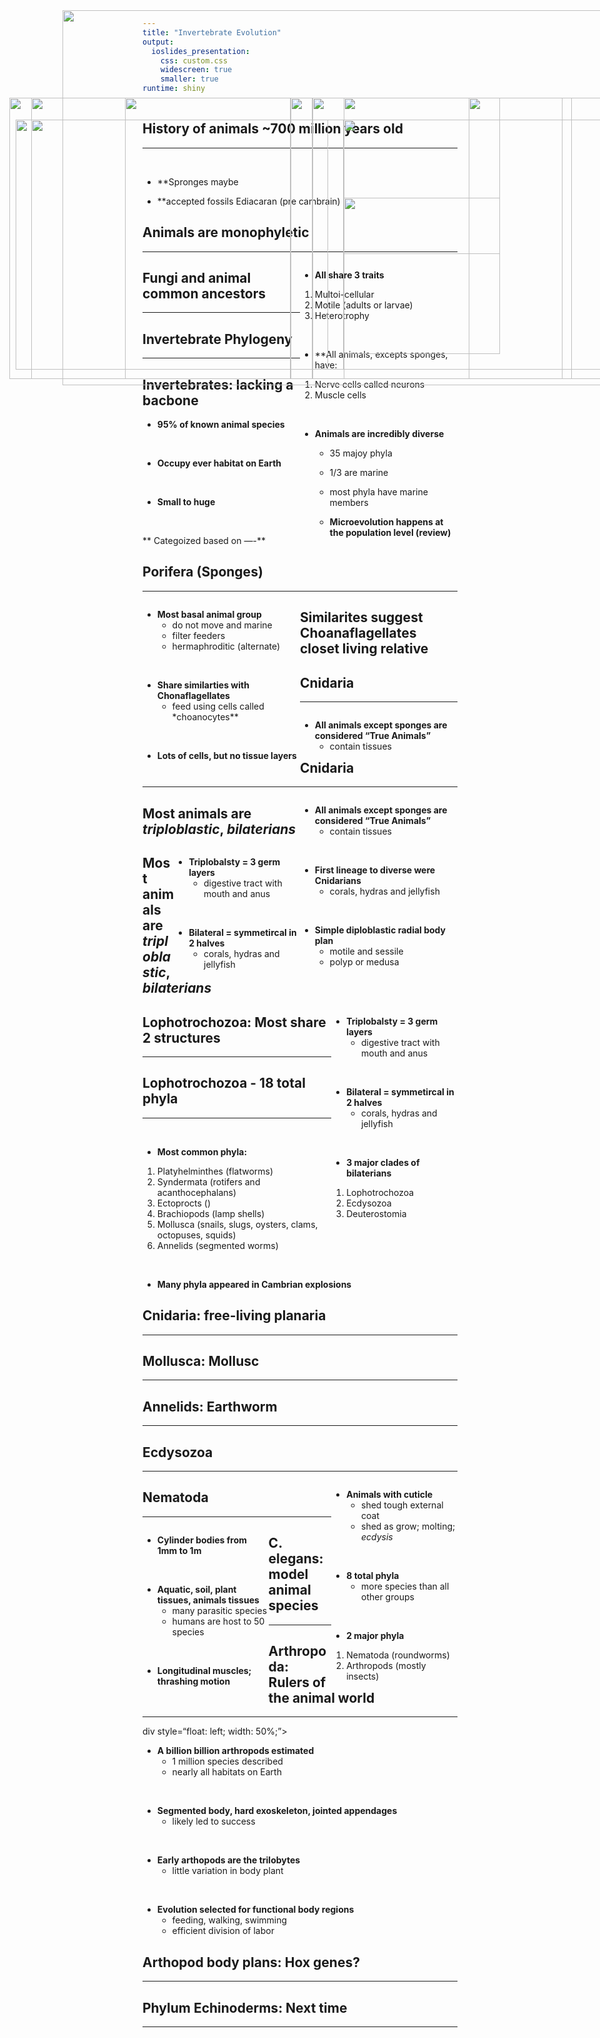 ```yaml
---
title: "Invertebrate Evolution"
output: 
  ioslides_presentation:
    css: custom.css
    widescreen: true
    smaller: true
runtime: shiny
---
```


## History of animals ~700 million years old
<hr>
<br/>

* **Spronges maybe 

* **accepted fossils Ediacaran (pre cambrain)

<IMG STYLE="position:absolute; TOP:190px; LEFT:500px; WIDTH:400px; HEIGHT:450px" SRC="images/edicar.jpg">

## Animals are monophyletic
<hr>

<div style="float: right; width: 50%;">

* **All share 3 traits**
1. Multoi-cellular
2. Motile (adults or larvae)
3. Heterotrophy

<br/>

* **All animals, excepts sponges, have:
1. Nerve cells called neurons
2. Muscle cells

<br/>

* **Animals are incredibly diverse**
    + 35 majoy phyla
    + 1/3 are marine
    + most phyla have marine members
    
    * **Microevolution happens at the population level (review)**
</div>

## Fungi and animal common ancestors
<hr>

## Invertebrate Phylogeny
<hr>

<IMG STYLE="position:absolute; TOP:190px; LEFT:200px; WIDTH:700px; HEIGHT:450px" SRC="images/invert.jpg">

## Invertebrates: lacking a bacbone

* **95% of known animal species**

<br/>

* **Occupy ever habitat on Earth**

<br/>

* **Small to huge**

<br/>

** Categoized based on ----**

## Porifera (Sponges)
<hr>

<div style="float: left; width: 50%;">

* **Most basal animal group**
    + do not move and marine
    + filter feeders
    + hermaphroditic (alternate)
    
<br/>

* **Share similarties with Chonaflagellates**
    + feed using cells called *choanocytes**

<br/>    

* **Lots of cells, but no tissue layers**

</div>

<IMG STYLE="position:absolute; TOP:225px; LEFT:25px; WIDTH:500px; HEIGHT:400px" SRC="images/sponge.jpg">

##

<IMG STYLE="position:absolute; TOP:50px; LEFT:100px; WIDTH:900px; HEIGHT:600px" SRC="images/choana.jpg">

## Similarites suggest Choanaflagellates closet living relative

<IMG STYLE="position:absolute; TOP:50px; LEFT:100px; WIDTH:900px; HEIGHT:600px" SRC="images/choana2.jpg">

## Cnidaria
<hr>

<div style="float: left; width: 50%;">

* **All animals except sponges are considered "True Animals"**
    + contain tissues
    
</div>    

<IMG STYLE="position:absolute; TOP:225px; LEFT:550px; WIDTH:500px; HEIGHT:400px" SRC="images/early_invert.jpg">

## Cnidaria
<hr>

<div style="float: right; width: 50%;">

* **All animals except sponges are considered "True Animals"**
    + contain tissues
    
<br/>

* **First lineage to diverse were Cnidarians**
    + corals, hydras and jellyfish
    
<br/>

* **Simple diploblastic radial body plan**
    + motile and sessile
    + polyp or medusa
    
</div>

<IMG STYLE="position:absolute; TOP:225px; LEFT:550px; WIDTH:500px; HEIGHT:400px" SRC="images/cnidarian.jpg">

## 

<IMG STYLE="position:absolute; TOP:225px; LEFT:50px; WIDTH:500px; HEIGHT:400px" SRC="images/cnidarian2.jpg">

<IMG STYLE="position:absolute; TOP:225px; LEFT:550px; WIDTH:500px; HEIGHT:400px" SRC="images/cnidarian3.jpg">

## Most animals are *triploblastic*, *bilaterians*

<IMG STYLE="position:absolute; TOP:225px; LEFT:550px; WIDTH:500px; HEIGHT:400px" SRC="images/triplo.jpg">

<div style="float: right; width: 40%;">

* **Triplobalsty = 3 germ layers**
    + digestive tract with mouth and anus
    
<br/>

* **Bilateral = symmetircal in 2 halves**
    + corals, hydras and jellyfish
    
</div>

## Most animals are *triploblastic*, *bilaterians*

<IMG STYLE="position:absolute; TOP:225px; LEFT:550px; WIDTH:500px; HEIGHT:400px" SRC="images/triplo_phylo.jpg">

<div style="float: right; width: 40%;">

* **Triplobalsty = 3 germ layers**
    + digestive tract with mouth and anus
    
<br/>

* **Bilateral = symmetircal in 2 halves**
    + corals, hydras and jellyfish
    
<br/>

* **3 major clades of bilaterians**
1. Lophotrochozoa
2. Ecdysozoa
3. Deuterostomia

</div>

## Lophotrochozoa: Most share 2 structures
<hr>

<IMG STYLE="position:absolute; TOP:225px; LEFT:550px; WIDTH:500px; HEIGHT:400px" SRC="images/lopho.jpg">

## Lophotrochozoa - 18 total phyla
<hr>
<br/>

* **Most common phyla:**
1. Platyhelminthes (flatworms)
2. Syndermata (rotifers and acanthocephalans)
3. Ectoprocts ()
4. Brachiopods (lamp shells)
5. Mollusca (snails, slugs, oysters, clams, octopuses, squids)
6. Annelids (segmented worms)

<br/>

* **Many phyla appeared in Cambrian explosions**

<IMG STYLE="position:absolute; TOP:190px; LEFT:550px; WIDTH:250px; HEIGHT:250px" SRC="images/octo.jpg">

<IMG STYLE="position:absolute; TOP:350px; LEFT:550px; WIDTH:250px; HEIGHT:250px" SRC="images/tapeworm.jpg">

## Cnidaria: free-living planaria
<hr>

<IMG STYLE="position:absolute; TOP:225px; LEFT:50px; WIDTH:500px; HEIGHT:400px" SRC="images/planaria.jpg">

<IMG STYLE="position:absolute; TOP:225px; LEFT:550px; WIDTH:500px; HEIGHT:400px" SRC="images/planaria2.jpg">

## Mollusca: Mollusc
<hr>

<IMG STYLE="position:absolute; TOP:225px; LEFT:50px; WIDTH:500px; HEIGHT:400px" SRC="images/mollusc.jpg">

<IMG STYLE="position:absolute; TOP:225px; LEFT:550px; WIDTH:500px; HEIGHT:400px" SRC="images/mollusc2.jpg">

## Annelids: Earthworm
<hr>

<IMG STYLE="position:absolute; TOP:225px; LEFT:50px; WIDTH:500px; HEIGHT:400px" SRC="images/earthworm.jpg">

<IMG STYLE="position:absolute; TOP:225px; LEFT:550px; WIDTH:500px; HEIGHT:400px" SRC="images/earthworm2.jpg">

## Ecdysozoa
<hr>

<div style="float: right; width: 40%;">

* **Animals with cuticle**
    + shed tough external coat
    + shed as grow; molting; *ecdysis*
    
<br/>

* **8 total phyla**
    + more species than all other groups
    
<br/>

* **2 major phyla**
1. Nematoda (roundworms)
2. Arthropods (mostly insects)

</div>

## Nematoda
<hr>

<div style="float: left; width: 40%;">

* **Cylinder bodies from 1mm to 1m**

<br/>

* **Aquatic, soil, plant tissues, animals tissues**
    + many parasitic species
    + humans are host to 50 species

<br/>

* **Longitudinal muscles; thrashing motion**

</div>

<IMG STYLE="position:absolute; TOP:190px; LEFT:200px; WIDTH:700px; HEIGHT:450px" SRC="images/nematode.jpg">

## C. elegans: model animal species
<hr>

<IMG STYLE="position:absolute; TOP:190px; LEFT:50px; WIDTH:450px; HEIGHT:450px" SRC="images/celegans.jpg">

<IMG STYLE="position:absolute; TOP:190px; LEFT:550px; WIDTH:450px; HEIGHT:450px" SRC="images/celegans2.jpg">

## Arthropoda: Rulers of the animal world
<hr>

div style="float: left; width: 50%;">

* **A billion billion arthropods estimated**
    + 1 million species described
    + nearly all habitats on Earth
    
<br/>

* **Segmented body, hard exoskeleton, jointed appendages**
    + likely led to success
    
<br/>

* **Early arthopods are the trilobytes**
    + little variation in body plant

<br/>

* **Evolution selected for functional body regions**
    + feeding, walking, swimming
    + efficient division of labor

</div>

<IMG STYLE="position:absolute; TOP:190px; LEFT:550px; WIDTH:450px; HEIGHT:450px" SRC="images/trilobyte.jpg">

## Arthopod body plans: Hox genes?
<hr>

<IMG STYLE="position:absolute; TOP:190px; LEFT:15px; WIDTH:450px; HEIGHT:450px" SRC="images/lobster.jpg">

<IMG STYLE="position:absolute; TOP:190px; LEFT:465px; WIDTH:450px; HEIGHT:450px" SRC="images/spider.jpg">

<IMG STYLE="position:absolute; TOP:190px; LEFT:750px; WIDTH:450px; HEIGHT:450px" SRC="images/grasshopper.jpg">

## Phylum Echinoderms: Next time
<hr>

<IMG STYLE="position:absolute; TOP:190px; LEFT:550px; WIDTH:450px; HEIGHT:450px" SRC="images/seastar.jpg">

